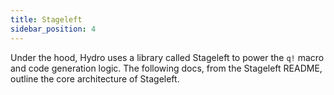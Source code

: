 ```yaml
---
title: Stageleft
sidebar_position: 4
---
```



Under the hood, Hydro uses a library called Stageleft to power the `q!` macro and code generation logic. The following docs, from the Stageleft README, outline the core architecture of Stageleft.

<StageleftDocs/>
